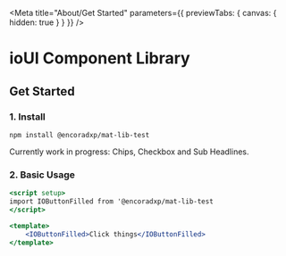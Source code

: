 
<Meta title="About/Get Started" parameters={{ previewTabs: { canvas: { hidden: true } } }} />

# ioUI Component Library
 
## Get Started

### 1. Install

`npm install @encoradxp/mat-lib-test`

Currently work in progress: Chips, Checkbox and Sub Headlines.

### 2. Basic Usage

```jsx
<script setup>
import IOButtonFilled from '@encoradxp/mat-lib-test
</script>

<template>
    <IOButtonFilled>Click things</IOButtonFilled>
</template>
 
```


